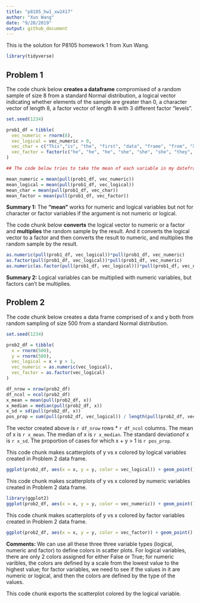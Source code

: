 ```yaml
---
title: "p8105_hw1_xw2417"
author: "Xun Wang"
date: "9/20/2019"
output: github_document
---
```


This is the solution for P8105 homework 1 from Xun Wang.

```r
library(tidyverse)
```

## Problem 1

The code chunk below **creates a dataframe** compromised of a random sample of size 8 from a standard Normal distribution, a logical vector indicating whether elements of the sample are greater than 0, a character vector of length 8, a factor vector of length 8 with 3 different factor “levels”.

```r
set.seed(1234)

prob1_df = tibble(
  vec_numeric = rnorm(8),
  vec_logical = vec_numeric > 0,
  vec_char = c("This","is", "the", "first", "data", "frame", "from", "Xun")，
  vec_factor = factor(c("he", "he", "he", "she", "she", "she", "they", "they"))
)

## The code below tries to take the mean of each variable in my dateframe.

mean_numeric = mean(pull(prob1_df, vec_numeric))
mean_logical = mean(pull(prob1_df, vec_logical))
mean_char = mean(pull(prob1_df, vec_char))
mean_factor = mean(pull(prob1_df, vec_factor))
```

**Summary 1:** The **"mean"** works for numeric and logical variables but not for character or factor variables if the argument is not numeric or logical.

The code chunk below **converts** the logical vector to numeric or a factor and **multiplies** the random sample by the result. And it converts the logical vector to a factor and then converts the result to numeric, and multiplies the random sample by the result.

```r
as.numeric(pull(prob1_df, vec_logical))*pull(prob1_df, vec_numeric)
as.factor(pull(prob1_df, vec_logical))*pull(prob1_df, vec_numeric)
as.numeric(as.factor(pull(prob1_df, vec_logical)))*pull(prob1_df, vec_numeric)
```

**Summary 2:** Logical variables can be multiplied with numeric variables, but factors can't be multiplies.

## Problem 2

The code chunk below creates a data frame comprised of x and y both from random sampling of size 500 from a standard Normal distribution.

```r
set.seed(1234)

prob2_df = tibble(
  x = rnorm(500),
  y = rnorm(500),
  vec_logical = x + y > 1,
  vec_numeric = as.numeric(vec_logical),
  vec_factor = as.factor(vec_logical)
)

df_nrow = nrow(prob2_df)
df_ncol = ncol(prob2_df)
x_mean = mean(pull(prob2_df, x))
x_median = median(pull(prob2_df, x))
x_sd = sd(pull(prob2_df, x))
pos_prop = sum(pull(prob2_df, vec_logical)) / length(pull(prob2_df, vec_logical))

```

The vector created above is `r df_nrow` rows * `r df_ncol` columns. The mean of x is `r x_mean`. The median of x is `r x_median`. The standard deviationof x is `r x_sd`. The proportion of cases for which x + y > 1 is `r pos_prop`.

This code chunk makes scatterplots of y vs x colored by logical variables created in Problem 2 data frame.

```r
ggplot(prob2_df, aes(x = x, y = y, color = vec_logical)) + geom_point() + labs(color = "x + y > 1")
```

This code chunk makes scatterplots of y vs x colored by numeric variables created in Problem 2 data frame.

```r
library(ggplot2)
ggplot(prob2_df, aes(x = x, y = y, color = vec_numeric)) + geom_point() +labs(color = "x + y > 1")
```

This code chunk makes scatterplots of y vs x colored by factor variables created in Problem 2 data frame.

```r
ggplot(prob2_df, aes(x = x, y = y, color = vec_factor)) + geom_point() + labs(color = "x + y > 1")
```

**Comments:** We can use all these three three variable types (logical, numeric and factor) to define colors in scatter plots. For logical variables, there are only 2 colors assigned for either False or True; for numeric varibles, the colors are defined by a scale from the lowest value to the highest value; for factor variables, we need to see if the values in it are numeric or logical, and then  the colors are defined by the type of the values.

This code chunk exports the scatterplot colored by the logical variable.

